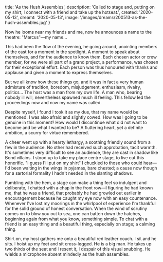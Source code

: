   title: 'As the Hush Assembles',
  description: 'Called to stage and, putting on my shirt, I connect with a friend and take up the hotseat.',
  created: '2020-05-13',
  dreamt: '2020-05-13',
  image: '/images/dreams/200513-as-the-hush-assembles.jpg'
}

Now he looms near my friends and me, now he announces a name to the theatre: "Marcus"—my name...

This had been the flow of the evening, he going around, anointing members of the cast for a moment in the spotlight.
A moment to speak about themselves, and for the audience to know them.
Each chosen actor or crew member, for we were all part of a grand project, a performance, was chosen for their exceptional effort.
Each person was thus honoured with thanks and applause and given a moment to express themselves.

But we all know how these things go, and it was in fact a very human admixture of tradition, boredom, misjudgement, enthusiasm, rivalry, politics...
The host was a man from my own life.
A man who, bearing nobody ill will, nevertheless spawned much ill feeling.
This fellow led the proceedings now and now my name was called.

Despite myself, I found I took it as my due, that my name would be mentioned.
I was also afraid and slightly cowed.
How was I going to be genuine in this moment?
How would I discontinue what did not want to become and be what I wanted to be?
A fluttering heart, yet a definite ambition, a scurry for virtue remembered.

A cheer went up with a hearty lethargy, a soothing friendly sound from a few in the audience.
No other had received such approbation, tacit warmth.
It's sometimes very difficult to see an audience, they are cast in shadow like Bond villains.
I stood up to take my place centre stage, to live out this honorific.
"I guess I'll put on my shirt" I chuckled to those who could hear—I'd been waiting in the wings in pyjamas, bare chested; a cause now though for a sartorial formality I hadn't needed in the slanting shadows.

Fumbling with the hem, a stage can make a thing feel so indulgent and deliberate, I chatted with a chap in the front row—I figuring he had known me, that he was a friend, that probably he had growled out earlier in encouragement because he caught my eye now with an easy countenance.
Whenever I've lost my moorings in the whirlpool of experience I'm thankful for the solid ground of honest conversation.
When the wind of scrutiny comes on to blow you out to sea, one can batten down the hatches, beginning again from what you know, something simple.
To chat with a friend is an easy thing and a beautiful thing, especially on stage; a calming thing.

Shirt on, my host gathers me onto a beautiful red leather couch.
I sit and he sits.
I hoist up my feet and sit cross-legged.
He is a big man.
He takes up two thirds of the seat and I resent it, I despair of this visual snubbing.
He wields a microphone absent mindedly as the hush assembles.
